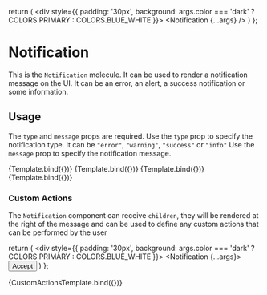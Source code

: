 

<Meta title="Molecules/Notification" component={Notification} />

  return (
    <div style={{
      padding: '30px',
      background: args.color === 'dark' ? COLORS.PRIMARY : COLORS.BLUE_WHITE
    }}>
      <Notification {...args} />
    </div>
  )
};

# Notification

This is the `Notification` molecule. It can be used to render a notification message on the UI. It can be an error, an alert, a success notification or some information.

##  Usage

The `type` and `message` props are required.
Use the `type` prop to specify the notification type. It can be `"error"`, `"warning"`, `"success"` or `"info"`
Use the `message` prop to specify the notification message.

<Canvas>
  <Story
    name="error"
    args={{
      type: 'error',
      message: 'Error Notification'
    }}
  >
    {Template.bind({})}
  </Story>
</Canvas>

<Canvas>
  <Story
    name="warning"
    args={{
      type: 'warning',
      message: 'Warning Notification'
    }}
  >
    {Template.bind({})}
  </Story>
</Canvas>

<Canvas>
  <Story
    name="success"
    args={{
      type: 'success',
      message: 'Success Notification'
    }}
  >
    {Template.bind({})}
  </Story>
</Canvas>

<Canvas>
  <Story
    name="info"
    args={{
      type: 'info',
      message: 'Info Notification'
    }}
  >
    {Template.bind({})}
  </Story>
</Canvas>

### Custom Actions

The `Notification` component can receive `children`, they will be rendered at the right of the message and can be used to define any custom actions that can be performed by the user

  return (
    <div style={{
      padding: '30px',
      background: args.color === 'dark' ? COLORS.PRIMARY : COLORS.BLUE_WHITE
    }}>
      <Notification {...args}>
        <Button
          as="secondary"
          type="submit"
          variant="small"
        >
          Accept
        </Button>
      </Notification>
    </div>
  )
};

<Canvas>
  <Story
    name="custom-actions"
    args={{
      type: 'error',
      message: 'Error Notification'
    }}
  >
    {CustomActionsTemplate.bind({})}
  </Story>
</Canvas>

